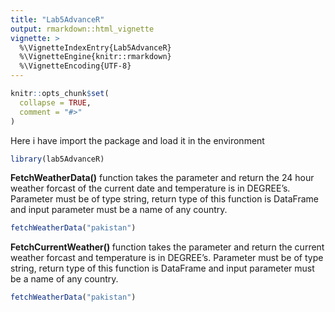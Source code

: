 ```yaml
---
title: "Lab5AdvanceR"
output: rmarkdown::html_vignette
vignette: >
  %\VignetteIndexEntry{Lab5AdvanceR}
  %\VignetteEngine{knitr::rmarkdown}
  %\VignetteEncoding{UTF-8}
---
```


```r
knitr::opts_chunk$set(
  collapse = TRUE,
  comment = "#>"
)
```

Here i have import the package and load it in the environment
```r
library(lab5AdvanceR)
```

<strong>FetchWeatherData()</strong> function takes the parameter and return the 24 hour weather forcast of the current date and temperature is in DEGREE's. Parameter must be of type string, return type of this function is DataFrame and input parameter must be a name of any country.
```r
fetchWeatherData("pakistan")
```


<strong>FetchCurrentWeather() </strong>function takes the parameter and return the current weather forcast and temperature is in DEGREE's. Parameter must be of type string, return type of this function is DataFrame and input parameter must be a name of any country.
```r
fetchWeatherData("pakistan")
```
